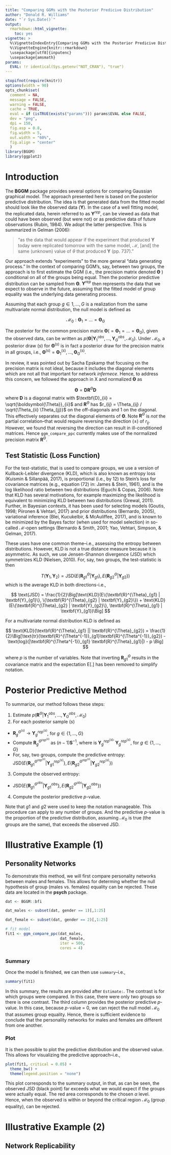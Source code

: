 ```yaml
---
title: "Comparing GGMs with the Posterior Predicive Distribution"
author: "Donald R. Williams"
date: "`r Sys.Date()`"
output: 
  rmarkdown::html_vignette:
    toc: yes
vignette: >
  %\VignetteIndexEntry{Comparing GGMs with the Posterior Predicive Distributions}
  %\VignetteEngine{knitr::rmarkdown}
  \usepackage[utf8]{inputenc}
  \usepackage{amsmath}
params:
  EVAL: !r identical(Sys.getenv("NOT_CRAN"), "true")
---
```



```r
stopifnot(require(knitr))
options(width = 90)
opts_chunk$set(
  comment = NA,
  message = FALSE,
  warning = FALSE,
  cache = TRUE,
  eval = if (isTRUE(exists("params"))) params$EVAL else FALSE,
  dev = "png",
  dpi = 150,
  fig.asp = 0.8,
  fig.width = 5,
  out.width = "60%",
  fig.align = "center"
  )
library(BGGM)
library(ggplot2)
```


# Introduction

The **BGGM** package provides several options for comparing Gaussian graphical model. The approach presented 
here is based on the posterior predictive distribution. The idea is that generated data from the fitted model should look like the observed data ($\textbf{Y}$). In the case of a well fitting model, the replicated data, herein referred to as $\textbf{Y}^{rep}$, can be viewed as data that could have been observed (but were not) or as predictive data of future observations (Rubin, 1984). We adopt the latter perspective. This is summarized in Gelman (2006):


> “as the data that would appear if the experiment that produced $\textbf{Y}$ today were replicated
tomorrow with the same model, $\mathcal{M}$, [and] the same (unknown) value of $\theta$ that produced $\textbf{Y}$ (pp. 737).”


Our approach extends "experiments" to the more general “data generating process." In
the context of comparing GGM’s, say, between two groups, the approach is to first estimate the
GGM (i.e., the precision matrix denoted $\boldsymbol{\Theta}$ ) conditional on all of the groups being equal. Then the posterior predictive distribution can be sampled from $\boldsymbol{\Theta}$. $\textbf{Y}^{rep}$ then represents the data that we expect to observe in the future, assuming that the fitted model of group equality was the underlying data generating
process.

Assuming that each group $g \in {1, ...,G}$ is a realization from the same multivariate normal
distribution, the null model is defined as

$$
\mathcal{M}_0 : \boldsymbol{\Theta}_1 = ... =  \boldsymbol{\Theta}_G
$$

The posterior for the common precision matrix $\boldsymbol{\Theta}(= \boldsymbol{\Theta}_1 = . . . = \boldsymbol{\Theta}_G)$, given the observed data,
can be written as $p(\boldsymbol{\Theta}|\textbf{Y}^{obs}_1 , . . . , \textbf{Y}^{obs}_G, \mathcal{M}_0)$. Under $\mathcal{M}_0$, a posterior draw ($s$) for $\boldsymbol{\Theta}^{(s)}$ is in fact a posterior draw for the precision matrix in all groups, i.e.,   $\boldsymbol{\Theta}^{(s)} = \boldsymbol{\Theta}^{(s)}_1,..., \boldsymbol{\Theta}^{(s)}_G$.


In review, it was pointed out by Sacha Epskamp that focusing on the precision matrix is not ideal, because it includes the diagonal elements which are not all that important for network *infernece*. Hence, to address this concern, we followed the approach in X and normalized $\boldsymbol{\Theta}$ as

$$
\boldsymbol\Theta = \textbf{D}\textbf{R}^{\Theta}\textbf{D}
$$
where $\textbf{D}$ is a diagonal matrix with $\textbf{D}_{ii} =  \sqrt{\boldsymbol{\Theta}}_{ii}$ and $\textbf{R}^{\Theta}$ has $r_{ij} = \Theta_{ij} / \sqrt{\Theta_{ii} \Theta_{jj}}$ on the off-diagonals and 1 on the diagonal. This effectively separates out the diagonal elements of $\boldsymbol{\Theta}$. Note $\textbf{R}^{\Theta}$ is *not* the partial correlation--that would require reversing the direction ($\pm$) of $r_{ij}$. However, we found that reversing the direction can result in ill-conditioned matrices. Hence `ggm_compare_ppc` currently makes use of the normalized precision matrix $\textbf{R}^{\Theta}$.


## Test Statistic (Loss Function)
For the test-statistic, that is used to compare groups, we use a version of Kullback-Leibler divergence (KLD), which is also known as entropy loss (Kuismin & Sillanpää, 2017), is proportional (i.e., by 12) to Stein’s loss for covariance matrices (e.g., equation (72) in: James & Stein, 1961), and is the log likelihood ratio between two distributions (Eguchi & Copas, 2006). Note that KLD has several motivations, for example maximizing the
likelihood is equivalent to minimizing KLD between two distributions (Grewal, 2011). Further, in
Bayesian contexts, it has been used for selecting models (Goutis, 1998; Piironen & Vehtari, 2017)
and prior distributions (Bernardo, 2005), variational inference (Blei, Kucukelbir, & McAuliffee,
2017), and is known to be minimized by the Bayes factor (when used for model selection) in
so-called $\mathcal{M}$-open settings (Bernardo & Smith, 2001; Yao, Vehtari, Simpson, & Gelman, 2017).

These uses have one common theme–i.e., assessing the entropy between distributions.
However, KLD is not a true distance measure because it is asymmetric. As such, we use
Jensen-Shannon divergence (JSD) which symmetrizes KLD (Nielsen, 2010). For, say, two groups, the test-statistic is then

$$
T(\textbf{Y}_{1}, \textbf{Y}_2) = \text{JSD}\Big(E\{\textbf{R}^{\Theta}_{g1} | \textbf{Y}_{g1}  \}, E\{\textbf{R}^{\Theta}_{g2} | \textbf{Y}_{g2}  \}\Big)
$$
which is the average KLD in both directions-i.e.,


$$
\text{JSD} = \frac{1}{2}\Big[\text{KLD}(E\{\textbf{R}^{\Theta}_{g1} | \textbf{Y}_{g1}\}, \{\textbf{R}^{\Theta}_{g2} | \textbf{Y}_{g2}\}) + \text{KLD}(E\{\textbf{R}^{\Theta}_{g2} | \textbf{Y}_{g2}\}, \textbf{R}^{\Theta}_{g1} | \textbf{Y}_{g1})\Big]
$$

For a multivariate normal distribution KLD is defined as

$$
\text{KLD}(\textbf{R}^{\Theta}_{g1} || \textbf{R}^{\Theta}_{g2}) = \frac{1}{2}\Big[\text{tr}(\textbf{R}^{\Theta^{-1}}_{g1}\textbf{R}^{\Theta^{-1}}_{g2}) - \text{log}(|\textbf{R}^{\Theta^{-1}}_{g1} \textbf{R}^{\Theta}_{g1}|) - p  \Big]
$$

where $p$ is the number of variables. Note that inverting $\textbf{R}^{\Theta}_{g1}$ results in the covariance matrix and the expectation E[.] has been removed to simplify notation.


# Posterior Predictive Method
To summarize, our method follows these steps:

1. Estimate $p(\textbf{R}^{\Theta}|\textbf{Y}_1^{obs},\ldots,\textbf{Y}_G^{obs},\mathcal{M}_0)$
2. For each posterior sample ($s$)
+  $\textbf{R}^{\Theta^{(s)}}_g \rightarrow \textbf{Y}^{rep^{(s)}}_g$, for $g \in \{1,..., G\}$
+  Compute $\textbf{R}^{\Theta^{rep^{(s)}}}_g$ as $(n - 1)\textbf{S}^{-1}$, where \textbf{S} is 
    $\textbf{Y}_{g}^{rep^{(s)}\prime}$  $\textbf{Y}_{g}^{rep^{(s)}}$, for $g \in \{1,..., G\}$
+ For, say, two groups, compute the predictive entropy:   $\text{JSD}(E\{\textbf{R}^{\Theta^{rep^{(s)}}}_{g1} | \textbf{Y}^{rep^{(s)}}_{g1}\},  E\{\textbf{R}^{\Theta^{rep^{(s)}}}_{g2} | \textbf{Y}^{rep^{(s)}}_{g2}\} )$
3. Compute the observed entropy:
+ $\text{JSD}(E\{\textbf{R}^{\Theta^{obs}}_{g1} | \textbf{Y}_{g1}^{obs}\},E\{\textbf{R}^{\Theta^{obs}}_{g2} | \textbf{Y}_{g2}^{obs}\} )$ 
4. Compute the posterior predictive $p$-value.

Note that $g1$ and $g2$ were used to keep the notation manageable. This procedure can apply to any number of groups. And the predictive $p$-value is the proportion of the predictive distribution, assuming $\mathcal{M}_0$ is true (the groups are the same), that exceeds the observed JSD. 


# Illustrative Example (1)
## Personality Networks
To demonstrate this method, we will first compare personality networks between males and females. This allows for determing whether the null hypothesis of group (males vs. females) equality can be rejected. These data are located in the **psych** package. 

```r
dat <- BGGM::bfi 

dat_males <- subset(dat, gender == 1)[,1:25]

dat_female <- subset(dat, gender == 2)[,1:25]

# fit model
fit1 <- ggm_compare_ppc(dat_males, 
                        dat_female, 
                        iter = 500, 
                        cores = 4)

```


### Summary
Once the model is finished, we can then use `summary`--i.e.,
```r
summary(fit1)
```
In this summary, the results are provided after `Estimate:`. The contrast is for which groups were compared. In this case, there were only two groups so there is one contrast. The third column provides the posterior predictive $p$-value. In this case, because $p$-value = 0, we can reject the null model $\mathcal{M}_0$ that assumes group equality. Hence, there is sufficient evidence to conclude that the personality networks for males and females are different from one another.

### Plot
It is then possible to plot the predictive distribution and the observed value. This allows for visualizing the predictive approach--i.e.,
```r
plot(fit1, critical = 0.05) + 
  theme_bw() + 
  theme(legend.position = "none")
```

This plot corresponds to the summary output, in that, as can be seen, the observed JSD (black point) far exceeds what we would expect if the groups were actually equal. The red area corresponds to the chosen $\alpha$ level. Hence, when the observed is within or beyond the critical region $\mathcal{M}_0$ (group equality), can be rejected.

# Illustrative Example (2)
## Network Replicability

